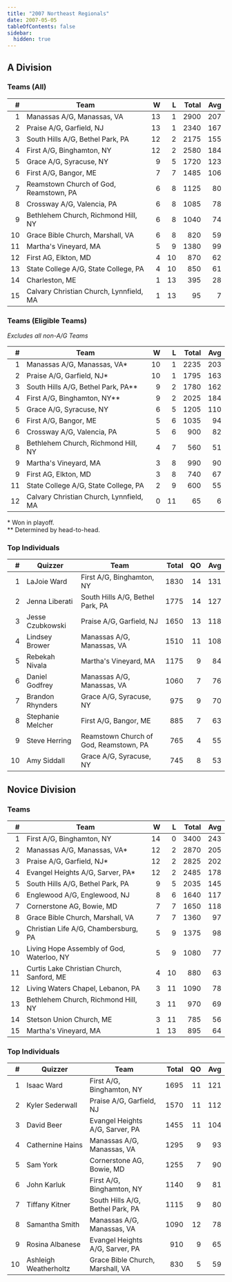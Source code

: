 ```yaml
---
title: "2007 Northeast Regionals"
date: 2007-05-05
tableOfContents: false
sidebar:
  hidden: true
---
```


## A Division

### Teams (All)

|    # | Team                                    |    W |    L | Total |  Avg |
| ---: | --------------------------------------- | ---: | ---: | ----: | ---: |
|    1 | Manassas A/G, Manassas, VA              |   13 |    1 |  2900 |  207 |
|    2 | Praise A/G, Garfield, NJ                |   13 |    1 |  2340 |  167 |
|    3 | South Hills A/G, Bethel Park, PA        |   12 |    2 |  2175 |  155 |
|    4 | First A/G, Binghamton, NY               |   12 |    2 |  2580 |  184 |
|    5 | Grace A/G, Syracuse, NY                 |    9 |    5 |  1720 |  123 |
|    6 | First A/G, Bangor, ME                   |    7 |    7 |  1485 |  106 |
|    7 | Reamstown Church of God, Reamstown, PA  |    6 |    8 |  1125 |   80 |
|    8 | Crossway A/G, Valencia, PA              |    6 |    8 |  1085 |   78 |
|    9 | Bethlehem Church, Richmond Hill, NY     |    6 |    8 |  1040 |   74 |
|   10 | Grace Bible Church, Marshall, VA        |    6 |    8 |   820 |   59 |
|   11 | Martha's Vineyard, MA                   |    5 |    9 |  1380 |   99 |
|   12 | First AG, Elkton, MD                    |    4 |   10 |   870 |   62 |
|   13 | State College A/G, State College, PA    |    4 |   10 |   850 |   61 |
|   14 | Charleston, ME                          |    1 |   13 |   395 |   28 |
|   15 | Calvary Christian Church, Lynnfield, MA |    1 |   13 |    95 |    7 |

### Teams (Eligible Teams)

*Excludes all non-A/G Teams*

|    # | Team                                    |    W |    L | Total |  Avg |
| ---: | --------------------------------------- | ---: | ---: | ----: | ---: |
|    1 | Manassas A/G, Manassas, VA*             |   10 |    1 |  2235 |  203 |
|    2 | Praise A/G, Garfield, NJ*               |   10 |    1 |  1795 |  163 |
|    3 | South Hills A/G, Bethel Park, PA**      |    9 |    2 |  1780 |  162 |
|    4 | First A/G, Binghamton, NY**             |    9 |    2 |  2025 |  184 |
|    5 | Grace A/G, Syracuse, NY                 |    6 |    5 |  1205 |  110 |
|    6 | First A/G, Bangor, ME                   |    5 |    6 |  1035 |   94 |
|    6 | Crossway A/G, Valencia, PA              |    5 |    6 |   900 |   82 |
|    8 | Bethlehem Church, Richmond Hill, NY     |    4 |    7 |   560 |   51 |
|    9 | Martha's Vineyard, MA                   |    3 |    8 |   990 |   90 |
|    9 | First AG, Elkton, MD                    |    3 |    8 |   740 |   67 |
|   11 | State College A/G, State College, PA    |    2 |    9 |   600 |   55 |
|   12 | Calvary Christian Church, Lynnfield, MA |    0 |   11 |    65 |    6 |

\* Won in playoff.\
\*\* Determined by head-to-head.

### Top Individuals

|    # | Quizzer           | Team                                   | Total |   QO |  Avg |
| ---: | ----------------- | -------------------------------------- | ----: | ---: | ---: |
|    1 | LaJoie Ward       | First A/G, Binghamton, NY              |  1830 |   14 |  131 |
|    2 | Jenna Liberati    | South Hills A/G, Bethel Park, PA       |  1775 |   14 |  127 |
|    3 | Jesse Czubkowski  | Praise A/G, Garfield, NJ               |  1650 |   13 |  118 |
|    4 | Lindsey Brower    | Manassas A/G, Manassas, VA             |  1510 |   11 |  108 |
|    5 | Rebekah Nivala    | Martha's Vineyard, MA                  |  1175 |    9 |   84 |
|    6 | Daniel Godfrey    | Manassas A/G, Manassas, VA             |  1060 |    7 |   76 |
|    7 | Brandon Rhynders  | Grace A/G, Syracuse, NY                |   975 |    9 |   70 |
|    8 | Stephanie Melcher | First A/G, Bangor, ME                  |   885 |    7 |   63 |
|    9 | Steve Herring     | Reamstown Church of God, Reamstown, PA |   765 |    4 |   55 |
|   10 | Amy Siddall       | Grace A/G, Syracuse, NY                |   745 |    8 |   53 |

## Novice Division

### Teams

|    # | Team                                      |    W |    L | Total |  Avg |
| ---: | ----------------------------------------- | ---: | ---: | ----: | ---: |
|    1 | First A/G, Binghamton, NY                 |   14 |    0 |  3400 |  243 |
|    2 | Manassas A/G, Manassas, VA*               |   12 |    2 |  2870 |  205 |
|    3 | Praise A/G, Garfield, NJ*                 |   12 |    2 |  2825 |  202 |
|    4 | Evangel Heights A/G, Sarver, PA*          |   12 |    2 |  2485 |  178 |
|    5 | South Hills A/G, Bethel Park, PA          |    9 |    5 |  2035 |  145 |
|    6 | Englewood A/G, Englewood, NJ              |    8 |    6 |  1640 |  117 |
|    7 | Cornerstone AG, Bowie, MD                 |    7 |    7 |  1650 |  118 |
|    8 | Grace Bible Church, Marshall, VA          |    7 |    7 |  1360 |   97 |
|    9 | Christian Life A/G, Chambersburg, PA      |    5 |    9 |  1375 |   98 |
|   10 | Living Hope Assembly of God, Waterloo, NY |    5 |    9 |  1080 |   77 |
|   11 | Curtis Lake Christian Church, Sanford, ME |    4 |   10 |   880 |   63 |
|   12 | Living Waters Chapel, Lebanon, PA         |    3 |   11 |  1090 |   78 |
|   13 | Bethlehem Church, Richmond Hill, NY       |    3 |   11 |   970 |   69 |
|   14 | Stetson Union Church, ME                  |    3 |   11 |   785 |   56 |
|   15 | Martha's Vineyard, MA                     |    1 |   13 |   895 |   64 |

### Top Individuals

|    # | Quizzer               | Team                             | Total |   QO |  Avg |
| ---: | --------------------- | -------------------------------- | ----: | ---: | ---: |
|    1 | Isaac Ward            | First A/G, Binghamton, NY        |  1695 |   11 |  121 |
|    2 | Kyler Sederwall       | Praise A/G, Garfield, NJ         |  1570 |   11 |  112 |
|    3 | David Beer            | Evangel Heights A/G, Sarver, PA  |  1455 |   11 |  104 |
|    4 | Cathernine Hains      | Manassas A/G, Manassas, VA       |  1295 |    9 |   93 |
|    5 | Sam York              | Cornerstone AG, Bowie, MD        |  1255 |    7 |   90 |
|    6 | John Karluk           | First A/G, Binghamton, NY        |  1140 |    9 |   81 |
|    7 | Tiffany Kitner        | South Hills A/G, Bethel Park, PA |  1115 |    9 |   80 |
|    8 | Samantha Smith        | Manassas A/G, Manassas, VA       |  1090 |   12 |   78 |
|    9 | Rosina Albanese       | Evangel Heights A/G, Sarver, PA  |   910 |    9 |   65 |
|   10 | Ashleigh Weatherholtz | Grace Bible Church, Marshall, VA |   830 |    5 |   59 |

